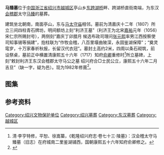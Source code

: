 {{文物保护单位
| 级别 = 省级
| 省区市 = 浙江省
| 名称 = 马臻墓
| 图片 = [[File:Tomb_of_Ma_Zhen_04_2016-03.JPG|260px]]<br><small>牌坊，2016年3月</small>
| 编号 = 第二批，编号不详
| 分类 = 古墓葬
| 时代 = [[东汉|东汉]]
| 所在 = [[绍兴市|绍兴市]][[越城区|越城区]]
| 登录 = 1963年3月
}}
'''马臻墓'''位于[[中国|中国]][[浙江省|浙江省]][[绍兴市|绍兴市]][[越城区|越城区]]亭山乡[[东跨湖桥|东跨湖桥]]畔、跨湖桥直街南端，为东汉[[会稽郡|会稽郡]]太守[[马臻|马臻]]的墓葬。

建筑坐北朝南，南面亭山，东与[[马太守庙|马太守庙]]相邻。墓前为清嘉庆十二年（1807）所立三间四柱青石牌坊，明间额坊上刻“利济王墓”（利济王为北宋[[嘉祐|嘉祐]]元年（1056）宋仁宗所赐封号），两侧刻“嘉庆丁卯腊月 候选布政司理问[[张元熙|张元熙]]率男江西按察使司知事锡等捐建”，抱柱联为“作牧会稽，八百里堰曲陂深，永固鉴湖保障”；“奠灵窀穸，十万家春祈秋报，长留汉代衣冠”。墓封土高约2米，四周以条石砌筑，前设祭桌，墓前正中横置清康熙五十六年（1717）知府[[俞卿|俞卿]]重修时<ref>清·李亨特修，平恕、徐嵩纂，《乾隆绍兴府志·卷七十三·陵墓》：汉会稽太守马臻墓（旧志）在府城南二里鉴湖铺西，国朝康熙五十六年知府俞卿修之。</ref>所立墓碑，上刻“敕封利济王东汉会稽郡太守马公之墓 绍兴府合□士民公立，康熙五十六年二月吉旦”（缺一字，疑为邑）。现为1982年修葺<ref>{{cite web|url=http://www.zjww.gov.cn/unit/2006-02-24/54303270.shtml|title=《马臻墓》|accessdate=2016-03-30|work=|publisher=浙江省文物局|archive-url=https://web.archive.org/web/20160624150153/http://zjww.gov.cn/unit/2006-02-24/54303270.shtml|archive-date=2016-06-24|dead-url=yes}}</ref>。
== 图集 ==
==参考资料==
{{reflist|2}}
{{DEFAULTSORT:M}}
{{Commons category|Tomb of Ma Zhen}}

{{绍兴市境内的浙江省文物保护单位}}
[[Category:绍兴文物保护单位|Category:绍兴文物保护单位]]
[[Category:绍兴墓葬|Category:绍兴墓葬]]
[[Category:东汉墓葬|Category:东汉墓葬]]
[[Category:越城区|Category:越城区]]